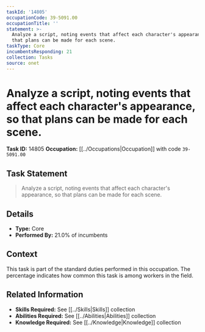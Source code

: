 ```yaml
---
taskId: '14805'
occupationCode: 39-5091.00
occupationTitle: ''
statement: >-
  Analyze a script, noting events that affect each character's appearance, so
  that plans can be made for each scene.
taskType: Core
incumbentsResponding: 21
collection: Tasks
source: onet
---
```

# Analyze a script, noting events that affect each character's appearance, so that plans can be made for each scene.

**Task ID:** 14805
**Occupation:** [[../Occupations|Occupation]] with code `39-5091.00`

## Task Statement

> Analyze a script, noting events that affect each character's appearance, so that plans can be made for each scene.

## Details

- **Type:** Core
- **Performed By:** 21.0% of incumbents

## Context

This task is part of the standard duties performed in this occupation. The percentage indicates how common this task is among workers in the field.

## Related Information

- **Skills Required:** See [[../Skills|Skills]] collection
- **Abilities Required:** See [[../Abilities|Abilities]] collection
- **Knowledge Required:** See [[../Knowledge|Knowledge]] collection

